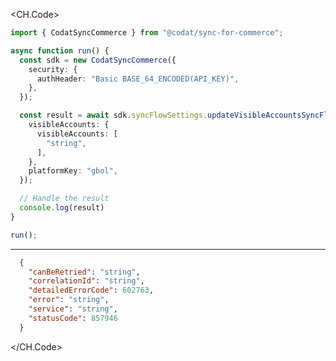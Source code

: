 
<CH.Code>
```typescript UpdateVisibleAccountsSyncFlow.ts
import { CodatSyncCommerce } from "@codat/sync-for-commerce";

async function run() {
  const sdk = new CodatSyncCommerce({
    security: {
      authHeader: "Basic BASE_64_ENCODED(API_KEY)",
    },
  });

  const result = await sdk.syncFlowSettings.updateVisibleAccountsSyncFlow({
    visibleAccounts: {
      visibleAccounts: [
        "string",
      ],
    },
    platformKey: "gbol",
  });

  // Handle the result
  console.log(result)
}

run();
```
---

```json Example Response
  {
    "canBeRetried": "string",
    "correlationId": "string",
    "detailedErrorCode": 602763,
    "error": "string",
    "service": "string",
    "statusCode": 857946
  }
```
</CH.Code>

